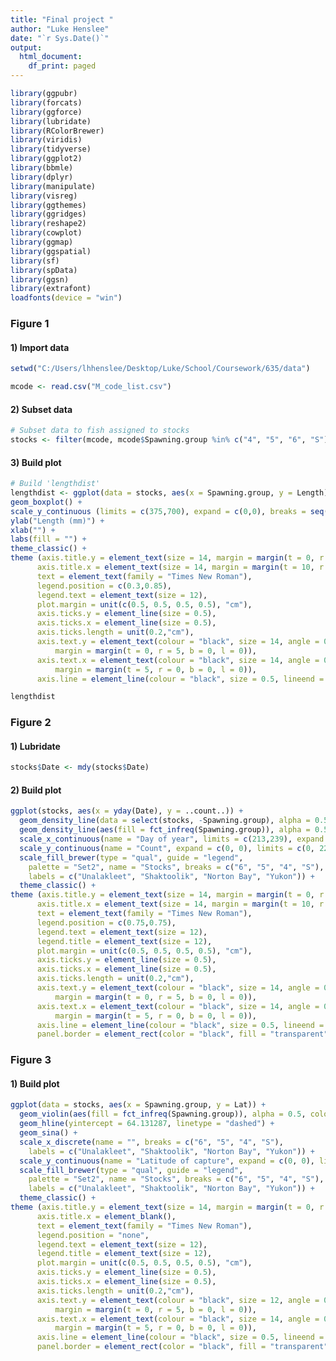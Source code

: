 ```yaml
---
title: "Final project "
author: "Luke Henslee"
date: "`r Sys.Date()`"
output:
  html_document:
    df_print: paged
---
```


```r

library(ggpubr)
library(forcats)
library(ggforce)
library(lubridate)
library(RColorBrewer)
library(viridis)
library(tidyverse)
library(ggplot2)
library(bbmle)
library(dplyr)
library(manipulate)
library(visreg) 
library(ggthemes)
library(ggridges)
library(reshape2)
library(cowplot)
library(ggmap)
library(ggspatial)
library(sf)
library(spData)
library(ggsn)
library(extrafont)
loadfonts(device = "win")

```

### Figure 1  

#### 1) Import data   

```r
setwd("C:/Users/lhhenslee/Desktop/Luke/School/Coursework/635/data")

mcode <- read.csv("M_code_list.csv")
```

#### 2) Subset data
```r
# Subset data to fish assigned to stocks
stocks <- filter(mcode, mcode$Spawning.group %in% c("4", "5", "6", "S"))
```

#### 3) Build plot
```r
# Build 'lengthdist'
lengthdist <- ggplot(data = stocks, aes(x = Spawning.group, y = Length)) +
geom_boxplot() +
scale_y_continuous (limits = c(375,700), expand = c(0,0), breaks = seq(400,700,50)) +
ylab("Length (mm)") +
xlab("") +
labs(fill = "") +
theme_classic() +
theme (axis.title.y = element_text(size = 14, margin = margin(t = 0, r = 10, b = 0, l = 0), colour = "black"),
      axis.title.x = element_text(size = 14, margin = margin(t = 10, r = 0, b = 0, l = 0), colour = "black"),
      text = element_text(family = "Times New Roman"),
      legend.position = c(0.3,0.85),
      legend.text = element_text(size = 12),
      plot.margin = unit(c(0.5, 0.5, 0.5, 0.5), "cm"),
      axis.ticks.y = element_line(size = 0.5),
      axis.ticks.x = element_line(size = 0.5),
      axis.ticks.length = unit(0.2,"cm"),
      axis.text.y = element_text(colour = "black", size = 14, angle = 0, vjust = 0.5, hjust = 1,
          margin = margin(t = 0, r = 5, b = 0, l = 0)),
      axis.text.x = element_text(colour = "black", size = 14, angle = 0, vjust = 0, hjust = 0.5,
          margin = margin(t = 5, r = 0, b = 0, l = 0)),
      axis.line = element_line(colour = "black", size = 0.5, lineend = "square"))

lengthdist
```

### Figure 2

#### 1) Lubridate
```r
stocks$Date <- mdy(stocks$Date)
```

#### 2) Build plot
```r
ggplot(stocks, aes(x = yday(Date), y = ..count..)) +
  geom_density_line(data = select(stocks, -Spawning.group), alpha = 0.5, color = "darkgrey", fill = "lightgrey", size = 0.5) +
  geom_density_line(aes(fill = fct_infreq(Spawning.group)), alpha = 0.5, color = "black", size = 0.5) +
  scale_x_continuous(name = "Day of year", limits = c(213,239), expand = c(0,0), breaks = seq(215,235,5)) +
  scale_y_continuous(name = "Count", expand = c(0, 0), limits = c(0, 22), breaks = seq(5, 20, 5)) +
  scale_fill_brewer(type = "qual", guide = "legend",
    palette = "Set2", name = "Stocks", breaks = c("6", "5", "4", "S"), 
    labels = c("Unalakleet", "Shaktoolik", "Norton Bay", "Yukon")) +
  theme_classic() +
theme (axis.title.y = element_text(size = 14, margin = margin(t = 0, r = 10, b = 0, l = 0), colour = "black"),
      axis.title.x = element_text(size = 14, margin = margin(t = 10, r = 0, b = 0, l = 0), colour = "black"),
      text = element_text(family = "Times New Roman"),
      legend.position = c(0.75,0.75),
      legend.text = element_text(size = 12),
      legend.title = element_text(size = 12),
      plot.margin = unit(c(0.5, 0.5, 0.5, 0.5), "cm"),
      axis.ticks.y = element_line(size = 0.5),
      axis.ticks.x = element_line(size = 0.5),
      axis.ticks.length = unit(0.2,"cm"),
      axis.text.y = element_text(colour = "black", size = 14, angle = 0, vjust = 0.5, hjust = 1,
          margin = margin(t = 0, r = 5, b = 0, l = 0)),
      axis.text.x = element_text(colour = "black", size = 14, angle = 0, vjust = 0, hjust = 0.5,
          margin = margin(t = 5, r = 0, b = 0, l = 0)),
      axis.line = element_line(colour = "black", size = 0.5, lineend = "square"),
      panel.border = element_rect(color = "black", fill = "transparent", size = 0.5))
```

### Figure 3

#### 1) Build plot
```r
ggplot(data = stocks, aes(x = Spawning.group, y = Lat)) +
  geom_violin(aes(fill = fct_infreq(Spawning.group)), alpha = 0.5, color = "black", size = 0.5) +
  geom_hline(yintercept = 64.131287, linetype = "dashed") +
  geom_sina() +
  scale_x_discrete(name = "", breaks = c("6", "5", "4", "S"), 
    labels = c("Unalakleet", "Shaktoolik", "Norton Bay", "Yukon")) + 
  scale_y_continuous(name = "Latitude of capture", expand = c(0, 0), limits = c(63.8, 64.4), breaks = seq(63.8, 64.4, 0.2)) +
  scale_fill_brewer(type = "qual", guide = "legend",
    palette = "Set2", name = "Stocks", breaks = c("6", "5", "4", "S"), 
    labels = c("Unalakleet", "Shaktoolik", "Norton Bay", "Yukon")) +
  theme_classic() +
theme (axis.title.y = element_text(size = 14, margin = margin(t = 0, r = 10, b = 0, l = 0), colour = "black"),
      axis.title.x = element_blank(),
      text = element_text(family = "Times New Roman"),
      legend.position = "none",
      legend.text = element_text(size = 12),
      legend.title = element_text(size = 12),
      plot.margin = unit(c(0.5, 0.5, 0.5, 0.5), "cm"),
      axis.ticks.y = element_line(size = 0.5),
      axis.ticks.x = element_line(size = 0.5),
      axis.ticks.length = unit(0.2,"cm"),
      axis.text.y = element_text(colour = "black", size = 12, angle = 0, vjust = 0.5, hjust = 1,
          margin = margin(t = 0, r = 5, b = 0, l = 0)),
      axis.text.x = element_text(colour = "black", size = 14, angle = 0, vjust = 0, hjust = 0.5,
          margin = margin(t = 5, r = 0, b = 0, l = 0)),
      axis.line = element_line(colour = "black", size = 0.5, lineend = "square"),
      panel.border = element_rect(color = "black", fill = "transparent", size = 0.5))
```


